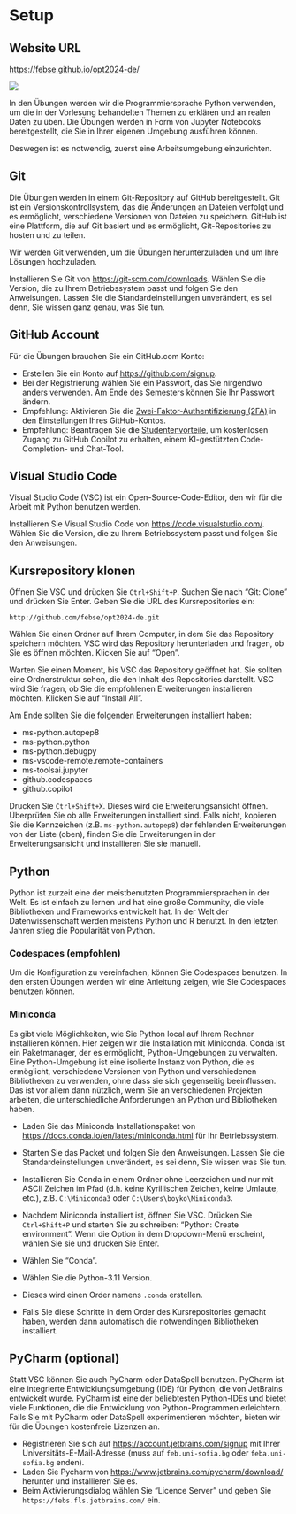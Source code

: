 # Setup {.unnumbered}

:::{.callout-note}
## Website URL

[https://febse.github.io/opt2024-de/](https://febse.github.io/opt2024-de/)

![](images/qrcode.png)

:::

In den Übungen werden wir die Programmiersprache Python verwenden, um
die in der Vorlesung behandelten Themen zu erklären und an realen Daten
zu üben. Die Übungen werden in Form von Jupyter Notebooks bereitgestellt,
die Sie in Ihrer eigenen Umgebung ausführen können.

Deswegen ist es notwendig, zuerst eine Arbeitsumgebung einzurichten.

## Git

Die Übungen werden in einem Git-Repository auf GitHub bereitgestellt. Git ist ein Versionskontrollsystem, das die Änderungen an Dateien verfolgt und es ermöglicht, verschiedene Versionen von Dateien zu speichern. GitHub ist eine Plattform, die auf Git basiert und es ermöglicht, Git-Repositories zu hosten und zu teilen.

Wir werden Git verwenden, um die Übungen herunterzuladen und um Ihre Lösungen hochzuladen.

Installieren Sie Git von [https://git-scm.com/downloads](https://git-scm.com/downloads). Wählen Sie die Version, die zu Ihrem Betriebssystem passt und folgen Sie den Anweisungen.
Lassen Sie die Standardeinstellungen unverändert, es sei denn, Sie wissen ganz genau, was Sie tun.

## GitHub Account

Für die Übungen brauchen Sie ein GitHub.com Konto:

- Erstellen Sie ein Konto auf [https://github.com/signup](https://github.com/signup).
- Bei der Registrierung wählen Sie ein Passwort, das Sie nirgendwo anders verwenden. Am Ende des Semesters können Sie Ihr Passwort ändern.
- Empfehlung: Aktivieren Sie die [Zwei-Faktor-Authentifizierung (2FA)](https://docs.github.com/en/authentication/securing-your-account-with-two-factor-authentication-2fa/configuring-two-factor-authentication#configuring-two-factor-authentication-using-github-mobile) in den Einstellungen Ihres GitHub-Kontos.
- Empfehlung: Beantragen Sie die [Studentenvorteile](https://education.github.com/discount_requests/application), um kostenlosen Zugang zu GitHub Copilot zu erhalten, einem KI-gestützten Code-Completion- und Chat-Tool.


## Visual Studio Code

Visual Studio Code (VSC) ist ein Open-Source-Code-Editor, den wir für die Arbeit mit Python benutzen werden.

Installieren Sie Visual Studio Code von [https://code.visualstudio.com/](https://code.visualstudio.com/). Wählen Sie die Version, die zu Ihrem Betriebssystem passt und folgen Sie den Anweisungen.

## Kursrepository klonen

Öffnen Sie VSC und drücken Sie `Ctrl+Shift+P`. Suchen Sie nach "Git: Clone" und drücken Sie Enter. Geben Sie die URL des Kursrepositories ein:

```plaintext
http://github.com/febse/opt2024-de.git
```

Wählen Sie einen Ordner auf Ihrem Computer, in dem Sie das Repository speichern möchten. VSC wird das Repository herunterladen und fragen, ob Sie es öffnen möchten. Klicken Sie auf "Open".

Warten Sie einen Moment, bis VSC das Repository geöffnet hat. Sie sollten eine Ordnerstruktur sehen, die den Inhalt des Repositories darstellt.
VSC wird Sie fragen, ob Sie die empfohlenen Erweiterungen installieren möchten. Klicken Sie auf "Install All".

Am Ende sollten Sie die folgenden Erweiterungen installiert haben:

- ms-python.autopep8
- ms-python.python
- ms-python.debugpy
- ms-vscode-remote.remote-containers
- ms-toolsai.jupyter
- github.codespaces
- github.copilot

Drucken Sie `Ctrl+Shift+X`. Dieses wird die Erweiterungsansicht öffnen. Überprüfen Sie ob alle Erweiterungen installiert sind. Falls nicht, kopieren Sie die Kennzeichen (z.B. `ms-python.autopep8`) der fehlenden Erweiterungen von der Liste (oben), finden Sie die Erweiterungen in der Erweiterungsansicht und installieren Sie sie manuell.


## Python

Python ist zurzeit eine der meistbenutzten Programmiersprachen in der Welt. Es ist einfach zu lernen und hat eine große Community, die viele Bibliotheken und Frameworks entwickelt hat. In der Welt der Datenwissenschaft werden meistens Python und R benutzt. In den letzten Jahren stieg die Popularität von Python.

### Codespaces (empfohlen)

Um die Konfiguration zu vereinfachen, können Sie Codespaces benutzen. In den ersten Übungen werden wir eine Anleitung zeigen, wie Sie Codespaces benutzen können.


### Miniconda

Es gibt viele Möglichkeiten, wie Sie Python local auf Ihrem Rechner installieren können. Hier zeigen wir die Installation mit Miniconda. Conda ist ein Paketmanager, der es ermöglicht, Python-Umgebungen zu verwalten. Eine Python-Umgebung ist eine isolierte Instanz von Python, die es ermöglicht, verschiedene Versionen von Python und verschiedenen Bibliotheken zu verwenden, ohne dass sie sich gegenseitig beeinflussen. Das ist vor allem dann nützlich, wenn Sie an verschiedenen Projekten arbeiten, die unterschiedliche Anforderungen an Python und Bibliotheken haben.


- Laden Sie das Miniconda Installationspaket von [https://docs.conda.io/en/latest/miniconda.html](https://docs.conda.io/en/latest/miniconda.html) für Ihr Betriebssystem.
- Starten Sie das Packet und folgen Sie den Anweisungen. Lassen Sie die Standardeinstellungen unverändert, es sei denn, Sie wissen was Sie tun.
- Installieren Sie Conda in einem Ordner ohne Leerzeichen und nur mit ASCII Zeichen im Pfad (d.h. keine Kyrillischen Zeichen, keine Umlaute, etc.), z.B. `C:\Miniconda3` oder `C:\Users\boyko\Miniconda3`.

- Nachdem Miniconda installiert ist, öffnen Sie VSC. Drücken Sie `Ctrl+Shift+P` und starten Sie zu schreiben: "Python: Create environment". Wenn die Option in dem Dropdown-Menü erscheint, wählen Sie sie und drucken Sie Enter.
- Wählen Sie "Conda".
- Wählen Sie die Python-3.11 Version.
- Dieses wird einen Order namens `.conda` erstellen.
- Falls Sie diese Schritte in dem Order des Kursrepositories gemacht haben, werden dann automatisch die notwendingen Bibliotheken installiert.

## PyCharm (optional)

Statt VSC können Sie auch PyCharm oder DataSpell benutzen. PyCharm ist eine integrierte Entwicklungsumgebung (IDE) für Python, die von JetBrains entwickelt wurde. PyCharm ist eine der beliebtesten Python-IDEs und bietet viele Funktionen, die die Entwicklung von Python-Programmen erleichtern. Falls Sie mit PyCharm oder DataSpell experimentieren möchten, bieten wir für die Übungen kostenfreie Lizenzen an.

- Registrieren Sie sich auf [https://account.jetbrains.com/signup](https://account.jetbrains.com/signup) mit Ihrer Universitäts-E-Mail-Adresse (muss auf `feb.uni-sofia.bg` oder `feba.uni-sofia.bg` enden).
- Laden Sie Pycharm von [https://www.jetbrains.com/pycharm/download/](https://www.jetbrains.com/pycharm/download/) herunter und installieren Sie es.
- Beim Aktivierungsdialog wählen Sie "Licence Server" und geben Sie `https://febs.fls.jetbrains.com/` ein.
